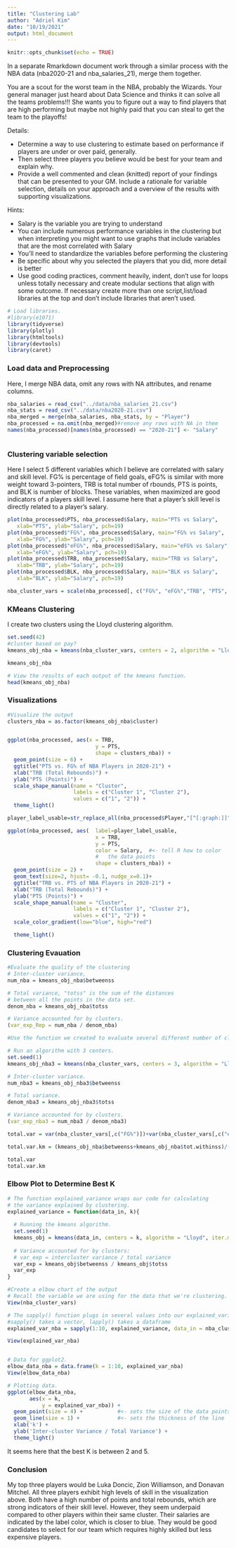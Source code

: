 ```yaml
---
title: "Clustering Lab"
author: "Adriel Kim"
date: "10/19/2021"
output: html_document
---
```


```r
knitr::opts_chunk$set(echo = TRUE)
```

In a separate Rmarkdown document work through a similar process 
with the NBA data (nba2020-21 and nba_salaries_21), merge them together. 

You are a scout for the worst team in the NBA, probably the Wizards. Your 
general manager just heard about Data Science and thinks it can solve all the
teams problems!!! She wants you to figure out a way to find players that are 
high performing but maybe not highly paid that you can steal to get the team 
to the playoffs! 

Details: 

- Determine a way to use clustering to estimate based on performance if 
players are under or over paid, generally. 
- Then select three players you believe would be best for your team and explain why. 
- Provide a well commented and clean (knitted) report of your findings that can 
be presented to your GM. Include a rationale for variable selection, details 
on your approach and a overview of the results with supporting visualizations. 
 

Hints:

- Salary is the variable you are trying to understand 
- You can include numerous performance variables in the clustering but when 
interpreting you might want to use graphs that include variables that are the 
most correlated with Salary
- You'll need to standardize the variables before performing the clustering
- Be specific about why you selected the players that you did, more detail is 
better
- Use good coding practices, comment heavily, indent, don't use for loops unless
totally necessary and create modular sections that align with some outcome. If 
necessary create more than one script,list/load libraries at the top and don't 
include libraries that aren't used. 
```r

# Load libraries.
#library(e1071)
library(tidyverse)
library(plotly)
library(htmltools)
library(devtools)
library(caret)

```

### Load data and Preprocessing
Here, I merge NBA data, omit any rows with NA attributes, and rename columns.
```r
nba_salaries = read_csv("../data/nba_salaries_21.csv")
nba_stats = read_csv("../data/nba2020-21.csv")
nba_merged = merge(nba_salaries, nba_stats, by = "Player")
nba_processed = na.omit(nba_merged)#remove any rows with NA in them
names(nba_processed)[names(nba_processed) == "2020-21"] <- "Salary"



```
### Clustering variable selection
Here I select 5 different variables which I believe are correlated with salary and skill level. FG% is percentage of field goals, eFG% is similar with more weight toward 3-pointers, TRB is total number of rbounds, PTS is points, and BLK is number of blocks. These variables, when maximized are good indicators of a players skill level. I assume here that a player's skill level is directly related to a player's salary.

```r
plot(nba_processed$PTS, nba_processed$Salary, main="PTS vs Salary",
   xlab="PTS", ylab="Salary", pch=19)
plot(nba_processed$"FG%", nba_processed$Salary, main="FG% vs Salary",
   xlab="FG%", ylab="Salary", pch=19)
plot(nba_processed$"eFG%", nba_processed$Salary, main="eFG% vs Salary",
   xlab="eFG%", ylab="Salary", pch=19)
plot(nba_processed$TRB, nba_processed$Salary, main="TRB vs Salary",
   xlab="TRB", ylab="Salary", pch=19)
plot(nba_processed$BLK, nba_processed$Salary, main="BLK vs Salary",
   xlab="BLK", ylab="Salary", pch=19)
```
```r
nba_cluster_vars = scale(nba_processed[, c("FG%", "eFG%","TRB", "PTS", "BLK")])


```

### KMeans Clustering
I create two clusters using the Lloyd clustering algorithm.
```r
set.seed(42)
#cluster based on pay?
kmeans_obj_nba = kmeans(nba_cluster_vars, centers = 2, algorithm = "Lloyd")

kmeans_obj_nba

# View the results of each output of the kmeans function.
head(kmeans_obj_nba)

```

### Visualizations
```r
#Visualize the output
clusters_nba = as.factor(kmeans_obj_nba$cluster)


ggplot(nba_processed, aes(x = TRB, 
                            y = PTS,
                            shape = clusters_nba)) + 
  geom_point(size = 6) +
  ggtitle("PTS vs. FG% of NBA Players in 2020-21") +
  xlab("TRB (Total Rebounds)") +
  ylab("PTS (Points)") +
  scale_shape_manual(name = "Cluster", 
                     labels = c("Cluster 1", "Cluster 2"),
                     values = c("1", "2")) +
  theme_light()
```

```r
player_label_usable=str_replace_all(nba_processed$Player,"[^[:graph:]]", " ") 

ggplot(nba_processed, aes(  label=player_label_usable,
                            x = TRB, 
                            y = PTS,
                            color = Salary,  #<- tell R how to color 
                            #   the data points
                            shape = clusters_nba)) + 
  geom_point(size = 2) +
  geom_text(size=2, hjust= -0.1, nudge_x=0.1)+
  ggtitle("TRB vs. PTS of NBA Players in 2020-21") +
  xlab("TRB (Total Rebounds)") +
  ylab("PTS (Points)") +
  scale_shape_manual(name = "Cluster",
                     labels = c("Cluster 1", "Cluster 2"),
                     values = c("1", "2")) +
  scale_color_gradient(low="blue", high="red")

  theme_light()
```
### Clustering Evauation
```r
#Evaluate the quality of the clustering 
# Inter-cluster variance,
num_nba = kmeans_obj_nba$betweenss

# Total variance, "totss" is the sum of the distances
# between all the points in the data set.
denom_nba = kmeans_obj_nba$totss

# Variance accounted for by clusters.
(var_exp_Rep = num_nba / denom_nba)

```

```r
#Use the function we created to evaluate several different number of clusters

# Run an algorithm with 3 centers.
set.seed(1)
kmeans_obj_nba3 = kmeans(nba_cluster_vars, centers = 3, algorithm = "Lloyd")

# Inter-cluster variance.
num_nba3 = kmeans_obj_nba3$betweenss

# Total variance.
denom_nba3 = kmeans_obj_nba3$totss

# Variance accounted for by clusters.
(var_exp_nba3 = num_nba3 / denom_nba3)

total.var = var(nba_cluster_vars[,c("FG%")])+var(nba_cluster_vars[,c("eFG%")])+var(nba_cluster_vars[,c("TRB")])+var(nba_cluster_vars[,c("PTS")])+var(nba_cluster_vars[,c("BLK")])

total.var.km = (kmeans_obj_nba$betweenss+kmeans_obj_nba$tot.withinss)/(nrow(nba_cluster_vars)-1) 

total.var
total.var.km
```
### Elbow Plot to Determine Best K
```r
# The function explained_variance wraps our code for calculating 
# the variance explained by clustering.
explained_variance = function(data_in, k){
  
  # Running the kmeans algorithm.
  set.seed(1)
  kmeans_obj = kmeans(data_in, centers = k, algorithm = "Lloyd", iter.max = 30)
  
  # Variance accounted for by clusters:
  # var_exp = intercluster variance / total variance
  var_exp = kmeans_obj$betweenss / kmeans_obj$totss
  var_exp  
}
```


```r
#Create a elbow chart of the output
# Recall the variable we are using for the data that we're clustering.
View(nba_cluster_vars)

# The sapply() function plugs in several values into our explained_variance function.
#sapply() takes a vector, lapply() takes a dataframe
explained_var_nba = sapply(1:10, explained_variance, data_in = nba_cluster_vars)

View(explained_var_nba)


# Data for ggplot2.
elbow_data_nba = data.frame(k = 1:10, explained_var_nba)
View(elbow_data_nba)

# Plotting data.
ggplot(elbow_data_nba, 
       aes(x = k,  
           y = explained_var_nba)) + 
  geom_point(size = 4) +           #<- sets the size of the data points
  geom_line(size = 1) +            #<- sets the thickness of the line
  xlab('k') + 
  ylab('Inter-cluster Variance / Total Variance') + 
  theme_light()
```

It seems here that the best K is between 2 and 5.

### Conclusion
My top three players would be Luka Doncic, Zion Williamson, and Donavan Mitchel. All three players exhibit high 
levels of skill in the visualization above. Both have a high number of points and total rebounds, which are strong
indicators of their skill level. However, they seem underpaid compared to other players within their same cluster. Their salaries
are indicated by the label color, which is closer to blue. They would be good candidates to select for our team which requires 
highly skilled but less expensive players. 














